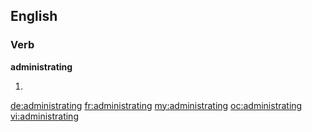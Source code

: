 ==English==

===Verb===
'''administrating'''

# {{present participle of|administrate}}

[[de:administrating]]
[[fr:administrating]]
[[my:administrating]]
[[oc:administrating]]
[[vi:administrating]]